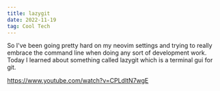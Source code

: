 ```yaml
---
title: lazygit
date: 2022-11-19
tag: Cool Tech
---
```


So I've been going pretty hard on my neovim settings and trying to really
embrace the command line when doing any sort of development work. Today I
learned about something called <TextLink href="https://github.com/jesseduffield/lazygit">lazygit</TextLink> which is a terminal gui for git.

https://www.youtube.com/watch?v=CPLdltN7wgE
